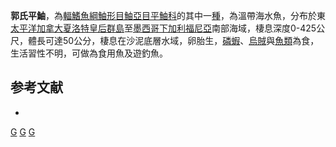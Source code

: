 {{Speciesbox
| taxon = Sebastes goodei
| image = Sebastes goodei.jpg
| status = NE
| status_system = IUCN3.1
| binomial_authority =  [[Eigenmann|Eigenmann]] & [[Eigenmann|Eigenmann]], 1890
| synonyms = *''Sebastodes goodei, Eigenmann & Eigenmann, 1890''
}}

'''郭氏平鮋'''，為[[輻鰭魚綱|輻鰭魚綱]][[鮋形目|鮋形目]][[鮋亞目|鮋亞目]][[平鮋科|平鮋科]]的其中一[[種|種]]，為溫帶海水魚，分布於東[[太平洋|太平洋]][[加拿大|加拿大]][[夏洛特皇后群島|夏洛特皇后群島]]至[[墨西哥|墨西哥]][[下加利福尼亞|下加利福尼亞]]南部海域，棲息深度0-425公尺，體長可達50公分，棲息在沙泥底層水域，卵胎生，[[磷蝦|磷蝦]]、[[烏賊|烏賊]]與[[魚類|魚類]]為食，生活習性不明，可做為食用魚及遊釣魚。

==参考文献==
*{{FishBase_species|genus=Sebastes|species=goodei|year=2014|month=6}}
{{taxonbar}}

[[Category:食用魚|G]]
[[Category:平鮋屬|G]]
[[Category:1890年描述的魚類|G]]